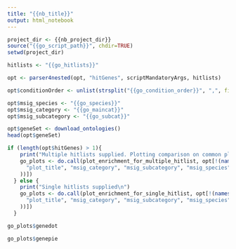 ```yaml
---
title: "{{nb_title}}"
output: html_notebook
---
```


```r
project_dir <- {{nb_project_dir}}
source("{{go_script_path}}", chdir=TRUE)
setwd(project_dir)
```

```r
hitlists <- "{{go_hitlists}}"

opt <- parser4nested(opt, "hitGenes", scriptMandatoryArgs, hitlists)

opt$conditionOrder <- unlist(strsplit("{{go_condition_order}}", ",", fixed=TRUE))

opt$msig_species <- "{{go_species}}"
opt$msig_category <- "{{go_maincat}}"
opt$msig_subcategory <- "{{go_subcat}}"
```

```r
opt$geneSet <- download_ontologies()
head(opt$geneSet)
```

```r
if (length(opt$hitGenes) > 1){
    print("Multiple hitlists supplied. Plotting comparison on common plot\n")
    go_plots <- do.call(plot_enrichment_for_multiple_hitlist, opt[!(names(opt) %in% c(
      "plot_title", "msig_category", "msig_subcategory", "msig_species", "outPrefix", "commandRpath", "outFile"
    ))])
  } else {
    print("Single hitlists supplied\n")
    go_plots <- do.call(plot_enrichment_for_single_hitlist, opt[!(names(opt) %in% c(
      "plot_title", "msig_category", "msig_subcategory", "msig_species", "outPrefix", "commandRpath", "outFile"
    ))])
  }
```

```r
go_plots$genedot
```
```r
go_plots$genepie
```